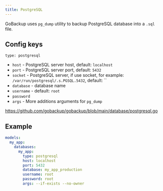 ```yaml
---
title: PostgreSQL
---
```


GoBackup uses `pg_dump` utility to backup PostgreSQL database into a `.sql` file.

## Config keys

`type: postgresql`

- `host` - PostgreSQL server host, default: `localhost`
- `port` - PostgreSQL server port, default: `5432`
- `socket` - PostgreSQL server, if use socket, for example: `/var/run/postgresql/.s.PGSQL.5432`, default: ``
- `database` - database name
- `username` - default: `root`
- `password`
- `args` - More additions arguments for `pg_dump`

https://github.com/gobackup/gobackup/blob/main/database/postgresql.go

## Example

```yml
models:
  my_app:
    databases:
      my_app:
        type: postgresql
        host: localhost
        port: 5432
        database: my_app_production
        username: root
        password: root
        args: --if-exists --no-owner
```
